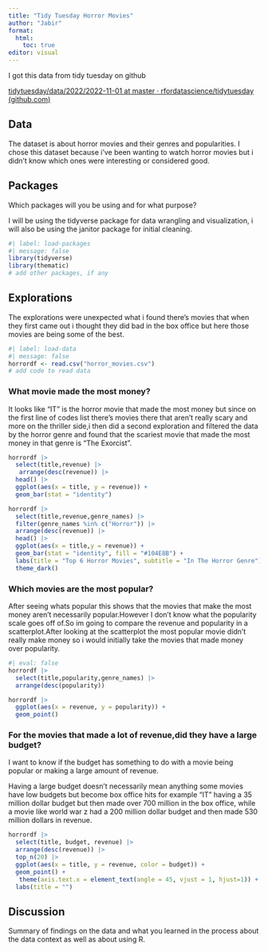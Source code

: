 ```yaml
---
title: "Tidy Tuesday Horror Movies"
author: "Jabir"
format: 
  html:
    toc: true
editor: visual
---
```


I got this data from tidy tuesday on github

[tidytuesday/data/2022/2022-11-01 at master · rfordatascience/tidytuesday (github.com)](https://github.com/rfordatascience/tidytuesday/tree/master/data/2022/2022-11-01)

## Data

The dataset is about horror movies and their genres and popularities. I chose this dataset because i've been wanting to watch horror movies but i didn't know which ones were interesting or considered good.

## Packages

Which packages will you be using and for what purpose?

I will be using the tidyverse package for data wrangling and visualization, i will also be using the janitor package for initial cleaning.

```r
#| label: load-packages
#| message: false
library(tidyverse)
library(thematic)
# add other packages, if any
```

## Explorations

The explorations were unexpected what i found there's movies that when they first came out i thought they did bad in the box office but here those movies are being some of the best.

```r
#| label: load-data
#| message: false
horrordf <- read.csv("horror_movies.csv")
# add code to read data
```

### What movie made the most money?

It looks like "IT" is the horror movie that made the most money but since on the first line of codes list there's movies there that aren't really scary and more on the thriller side,i then did a second exploration and filtered the data by the horror genre and found that the scariest movie that made the most money in that genre is "The Exorcist".

```r
horrordf |>
  select(title,revenue) |>
   arrange(desc(revenue)) |>
  head() |>
  ggplot(aes(x = title, y = revenue)) +
  geom_bar(stat = "identity")
```

```r
horrordf |>
  select(title,revenue,genre_names) |>
  filter(genre_names %in% c("Horror")) |>
  arrange(desc(revenue)) |> 
  head() |>
  ggplot(aes(x = title,y = revenue)) +
  geom_bar(stat = "identity", fill = "#104E8B") +
  labs(title = "Top 6 Horror Movies", subtitle = "In The Horror Genre") +
  theme_dark()
```

### Which movies are the most popular?

After seeing whats popular this shows that the movies that make the most money aren't necessarily popular.However I don't know what the popularity scale goes off of.So im going to compare the revenue and popularity in a scatterplot.After looking at the scatterplot the most popular movie didn't really make money so i would initially take the movies that made money over popularity.

```r
#| eval: false 
horrordf |>
  select(title,popularity,genre_names) |>
  arrange(desc(popularity)) 
```

```r
horrordf |>
  ggplot(aes(x = revenue, y = popularity)) +
  geom_point()
```

### For the movies that made a lot of revenue,did they have a large budget?

I want to know if the budget has something to do with a movie being popular or making a large amount of revenue.

Having a large budget doesn't necessarily mean anything some movies have low budgets but become box office hits for example "IT" having a 35 million dollar budget but then made over 700 million in the box office, while a movie like world war z had a 200 million dollar budget and then made 530 million dollars in revenue.

```r
horrordf |>
  select(title, budget, revenue) |>
  arrange(desc(revenue)) |>
  top_n(20) |>
  ggplot(aes(x = title, y = revenue, color = budget)) +
  geom_point() + 
   theme(axis.text.x = element_text(angle = 45, vjust = 1, hjust=1)) +
  labs(title = "")
```

## Discussion

Summary of findings on the data and what you learned in the process about the data context as well as about using R.
